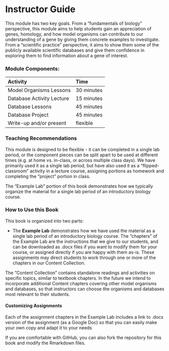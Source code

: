 # Instructor Guide {-}

This module has two key goals.  From a "fundamentals of biology" perspective, this module aims to help students gain an appreciation of genes, homology, and how model organisms can contribute to our understanding of a gene by giving them concrete examples to investigate.  From a "scientific practice" perspective, it aims to show them some of the publicly available scientific databases and give them confidence in exploring them to find information about a gene of interest.

### Module Components: {-}

| Activity | Time |
| :-- | :- |
| Model Organisms Lessons | 30 minutes |
| Database Activity Lecture | 15 minutes |
| Database Lessons | 45 minutes |
| Database Project | 45 minutes |
| Write-up and/or present | flexible |

### Teaching Recommendations {-}

This module is designed to be flexible - it can be completed in a single lab period, or the component pieces can be split apart to be used at different times (e.g. at home vs. in-class, or across multiple class days).  We have primarily used it as a single lab period, but have also used it as a "flipped-classroom" activity in a lecture course, assigning portions as homework and completing the "project" portion in class.

The "Example Lab" portion of this book demonstrates how we typically organize the material for a single lab period of an introductory biology course.

### How to Use this Book {-}

This book is organized into two parts:

- The **Example Lab** demonstrates how we have used the material as a single lab period of an introductory biology course. The "chapters" of the Example Lab are the instructions that we give to our students, and can be downloaded as .docx files if you want to modify them for your course, or assigned directly if you are happy with them as-is.  These assignments may direct students to work through one or more of the chapters in our Content Collection.

The "Content Collection" contains standalone readings and activities on specific topics, similar to textbook chapters.  In the future we intend to incorporate additional Content chapters covering other model organisms and databases, so that instructors can choose the organisms and databases most relevant to their students.

#### Customizing Assignments {-}

Each of the assignment chapters in the Example Lab includes a link to .docx version of the assignment (as a Google Doc) so that you can easily make your own copy and adapt it to your needs

If you are comfortable with GitHub, you can also fork the repository for this book and modify the Rmarkdown files.



